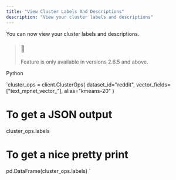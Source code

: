 ```yaml
---
title: "View Cluster Labels And Descriptions"
description: "View your cluster labels and descriptions"
---
```


You can now view your cluster labels and descriptions. 

> ### 📘
> 
> Feature is only available in versions 2.6.5 and above.

Python

`cluster_ops = client.ClusterOps(
  dataset_id="reddit", 
  vector_fields=["text_mpnet_vector_"],
  alias="kmeans-20"
)
# To get a JSON output
cluster_ops.labels

# To get a nice pretty print 
pd.DataFrame(cluster_ops.labels)
`